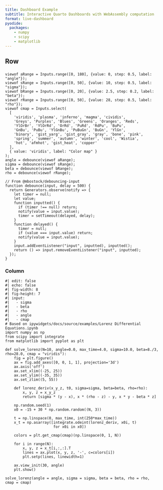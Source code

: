 ```yaml
---
title: Dashboard Example
subtitle: Interactive Quarto Dashboards with WebAssembly computation
format: live-dashboard
pyodide:
  packages:
    - numpy
    - scipy
    - matplotlib
---
```


## Row

### {.sidebar}

```ojs
viewof aRange = Inputs.range([0, 180], {value: 0, step: 0.5, label: "angle"});
viewof sRange = Inputs.range([0, 50], {value: 10, step: 0.5, label: "sigma"});
viewof bRange = Inputs.range([0, 20], {value: 2.5, step: 0.2, label: "beta"});
viewof rRange = Inputs.range([0, 50], {value: 28, step: 0.5, label: "rho"});
viewof cmap = Inputs.select(
  [
    'viridis', 'plasma', 'inferno', 'magma', 'cividis',
    'Greys', 'Purples', 'Blues', 'Greens', 'Oranges', 'Reds',
    'YlOrBr', 'YlOrRd', 'OrRd', 'PuRd', 'RdPu', 'BuPu',
    'GnBu', 'PuBu', 'YlGnBu', 'PuBuGn', 'BuGn', 'YlGn',
    'binary', 'gist_yarg', 'gist_gray', 'gray', 'bone', 'pink',
    'spring', 'summer', 'autumn', 'winter', 'cool', 'Wistia',
    'hot', 'afmhot', 'gist_heat', 'copper'
  ],
  { value: 'viridis', label: "Color map" }
);
angle = debounce(viewof aRange);
sigma = debounce(viewof sRange);
beta = debounce(viewof bRange);
rho = debounce(viewof rRange);

// From @mbostock/debouncing-input
function debounce(input, delay = 500) {
  return Generators.observe(notify => {
    let timer = null;
    let value;
    function inputted() {
      if (timer !== null) return;
      notify(value = input.value);
      timer = setTimeout(delayed, delay);
    }
    function delayed() {
      timer = null;
      if (value === input.value) return;
      notify(value = input.value);
    }
    input.addEventListener("input", inputted), inputted();
    return () => input.removeEventListener("input", inputted);
  });
}
```

### Column

::: {.card height="100%" title="The Lorenz System"}

```pyodide
#| edit: false
#| echo: false
#| fig-width: 8
#| fig-height: 7
#| input:
#|   - sigma
#|   - beta
#|   - rho
#|   - angle
#|   - cmap
# Based on ipywidgets/docs/source/examples/Lorenz Differential Equations.ipynb
import numpy as np
from scipy import integrate
from matplotlib import pyplot as plt

def solve_lorenz(N=10, angle=0.0, max_time=4.0, sigma=10.0, beta=8./3, rho=28.0, cmap = "viridis"):
    fig = plt.figure()
    ax = fig.add_axes([0, 0, 1, 1], projection='3d')
    ax.axis('off')
    ax.set_xlim((-25, 25))
    ax.set_ylim((-35, 35))
    ax.set_zlim((5, 55))
    
    def lorenz_deriv(x_y_z, t0, sigma=sigma, beta=beta, rho=rho):
        x, y, z = x_y_z
        return [sigma * (y - x), x * (rho - z) - y, x * y - beta * z]

    np.random.seed(1)
    x0 = -15 + 30 * np.random.random((N, 3))

    t = np.linspace(0, max_time, int(250*max_time))
    x_t = np.asarray([integrate.odeint(lorenz_deriv, x0i, t)
                      for x0i in x0])

    colors = plt.get_cmap(cmap)(np.linspace(0, 1, N))

    for i in range(N):
        x, y, z = x_t[i,:,:].T
        lines = ax.plot(x, y, z, '-', c=colors[i])
        plt.setp(lines, linewidth=1)

    ax.view_init(30, angle)
    plt.show()

solve_lorenz(angle = angle, sigma = sigma, beta = beta, rho = rho, cmap = cmap)
```
:::
